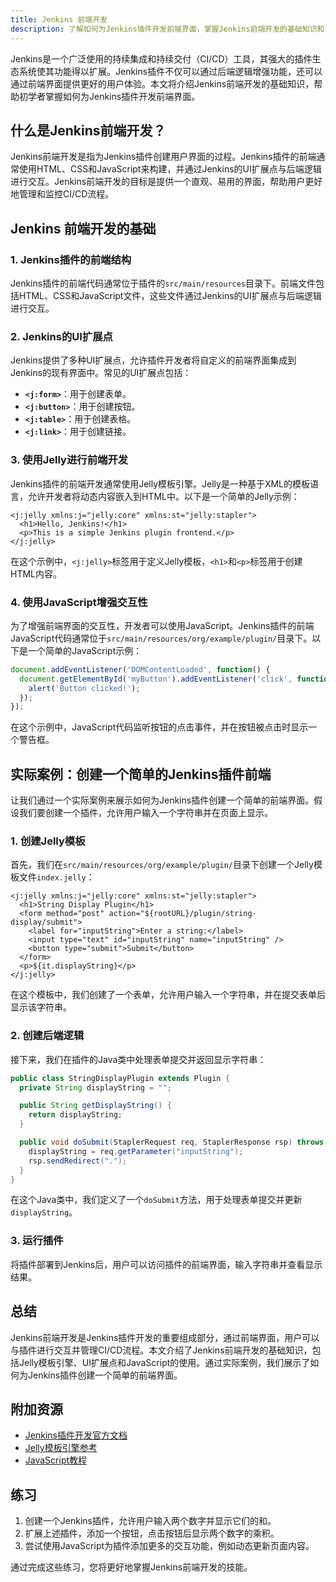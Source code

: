 ```yaml
---
title: Jenkins 前端开发
description: 了解如何为Jenkins插件开发前端界面，掌握Jenkins前端开发的基础知识和实践技巧。
---
```


Jenkins是一个广泛使用的持续集成和持续交付（CI/CD）工具，其强大的插件生态系统使其功能得以扩展。Jenkins插件不仅可以通过后端逻辑增强功能，还可以通过前端界面提供更好的用户体验。本文将介绍Jenkins前端开发的基础知识，帮助初学者掌握如何为Jenkins插件开发前端界面。

## 什么是Jenkins前端开发？

Jenkins前端开发是指为Jenkins插件创建用户界面的过程。Jenkins插件的前端通常使用HTML、CSS和JavaScript来构建，并通过Jenkins的UI扩展点与后端逻辑进行交互。Jenkins前端开发的目标是提供一个直观、易用的界面，帮助用户更好地管理和监控CI/CD流程。

## Jenkins 前端开发的基础

### 1. Jenkins插件的前端结构

Jenkins插件的前端代码通常位于插件的`src/main/resources`目录下。前端文件包括HTML、CSS和JavaScript文件，这些文件通过Jenkins的UI扩展点与后端逻辑进行交互。

### 2. Jenkins的UI扩展点

Jenkins提供了多种UI扩展点，允许插件开发者将自定义的前端界面集成到Jenkins的现有界面中。常见的UI扩展点包括：

- **`<j:form>`**：用于创建表单。
- **`<j:button>`**：用于创建按钮。
- **`<j:table>`**：用于创建表格。
- **`<j:link>`**：用于创建链接。

### 3. 使用Jelly进行前端开发

Jenkins插件的前端开发通常使用Jelly模板引擎。Jelly是一种基于XML的模板语言，允许开发者将动态内容嵌入到HTML中。以下是一个简单的Jelly示例：

```jelly
<j:jelly xmlns:j="jelly:core" xmlns:st="jelly:stapler">
  <h1>Hello, Jenkins!</h1>
  <p>This is a simple Jenkins plugin frontend.</p>
</j:jelly>
```

在这个示例中，`<j:jelly>`标签用于定义Jelly模板，`<h1>`和`<p>`标签用于创建HTML内容。

### 4. 使用JavaScript增强交互性

为了增强前端界面的交互性，开发者可以使用JavaScript。Jenkins插件的前端JavaScript代码通常位于`src/main/resources/org/example/plugin/`目录下。以下是一个简单的JavaScript示例：

```javascript
document.addEventListener('DOMContentLoaded', function() {
  document.getElementById('myButton').addEventListener('click', function() {
    alert('Button clicked!');
  });
});
```

在这个示例中，JavaScript代码监听按钮的点击事件，并在按钮被点击时显示一个警告框。

## 实际案例：创建一个简单的Jenkins插件前端

让我们通过一个实际案例来展示如何为Jenkins插件创建一个简单的前端界面。假设我们要创建一个插件，允许用户输入一个字符串并在页面上显示。

### 1. 创建Jelly模板

首先，我们在`src/main/resources/org/example/plugin/`目录下创建一个Jelly模板文件`index.jelly`：

```jelly
<j:jelly xmlns:j="jelly:core" xmlns:st="jelly:stapler">
  <h1>String Display Plugin</h1>
  <form method="post" action="${rootURL}/plugin/string-display/submit">
    <label for="inputString">Enter a string:</label>
    <input type="text" id="inputString" name="inputString" />
    <button type="submit">Submit</button>
  </form>
  <p>${it.displayString}</p>
</j:jelly>
```

在这个模板中，我们创建了一个表单，允许用户输入一个字符串，并在提交表单后显示该字符串。

### 2. 创建后端逻辑

接下来，我们在插件的Java类中处理表单提交并返回显示字符串：

```java
public class StringDisplayPlugin extends Plugin {
  private String displayString = "";

  public String getDisplayString() {
    return displayString;
  }

  public void doSubmit(StaplerRequest req, StaplerResponse rsp) throws IOException, ServletException {
    displayString = req.getParameter("inputString");
    rsp.sendRedirect(".");
  }
}
```

在这个Java类中，我们定义了一个`doSubmit`方法，用于处理表单提交并更新`displayString`。

### 3. 运行插件

将插件部署到Jenkins后，用户可以访问插件的前端界面，输入字符串并查看显示结果。

## 总结

Jenkins前端开发是Jenkins插件开发的重要组成部分，通过前端界面，用户可以与插件进行交互并管理CI/CD流程。本文介绍了Jenkins前端开发的基础知识，包括Jelly模板引擎、UI扩展点和JavaScript的使用。通过实际案例，我们展示了如何为Jenkins插件创建一个简单的前端界面。

## 附加资源

- [Jenkins插件开发官方文档](https://www.jenkins.io/doc/developer/)
- [Jelly模板引擎参考](https://wiki.jenkins.io/display/JENKINS/Jelly+Scripting)
- [JavaScript教程](https://developer.mozilla.org/en-US/docs/Web/JavaScript/Guide)

## 练习

1. 创建一个Jenkins插件，允许用户输入两个数字并显示它们的和。
2. 扩展上述插件，添加一个按钮，点击按钮后显示两个数字的乘积。
3. 尝试使用JavaScript为插件添加更多的交互功能，例如动态更新页面内容。

通过完成这些练习，您将更好地掌握Jenkins前端开发的技能。